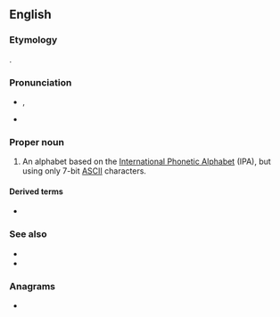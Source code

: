 {{also|Sampa}}
==English==

===Etymology===
{{acronym|en|{{w|Speech Assessment Methods Phonetic Alphabet}}}}.

===Pronunciation===
* {{enPR|săm'pə}}, {{IPA|en|/ˈsæmpə/}}
* {{rhymes|en|æmpə|s=2}}

===Proper noun===
{{en-proper noun}}

# An alphabet based on the [[International Phonetic Alphabet]] (IPA), but using only 7-bit [[ASCII]] characters.

====Derived terms====
* {{l|en|X-SAMPA}}

===See also===
* {{projectlink|wikipedia}}
* {{w|SAMPA chart for English}}

===Anagrams===
* {{anagrams|en|a=aamps|pasma}}